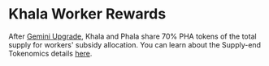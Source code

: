 # Khala Worker Rewards

After [Gemini Upgrade](https://khala.subsquare.io/democracy/referendum/27), Khala and Phala share 70% PHA tokens of the total supply for workers' subsidy allocation. You can learn about the Supply-end Tokenomics details [here](../basic-info/worker-rewards.md).
